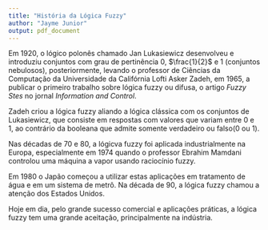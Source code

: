 ```yaml
---
title: "História da Lógica Fuzzy"
author: "Jayme Junior"
output: pdf_document
---
```



Em 1920, o lógico polonês chamado Jan Lukasiewicz desenvolveu e 
introduziu conjuntos com grau de pertinência 0, $\frac{1}{2}$ e 1
(conjuntos nebulosos), posteriormente, levando o professor de Ciências 
da Computação da Universidade da Califórnia Lofti Asker Zadeh, em 1965,
a publicar o primeiro trabalho sobre lógica fuzzy ou difusa, o artigo 
*Fuzzy Stes* no jornal *Information and Control*.

Zadeh criou a lógica fuzzy aliando a lógica clássica com os conjuntos de
Lukasiewicz, que consiste em respostas com valores que variam entre 0 e 
1, ao contrário da booleana que admite somente verdadeiro ou falso(0 ou
1). 

Nas décadas de 70 e 80, a lógicva fuzzy foi aplicada industrialmente na 
Europa, especialmente em 1974 quando o professor Ebrahim Mamdani 
controlou uma máquina a vapor usando raciocínio fuzzy.

Em 1980 o Japão começou a utilizar estas aplicações em tratamento de 
água e em um sistema de metrô. Na década de 90, a lógica fuzzy chamou a 
atenção dos Estados Unidos.

Hoje em dia, pelo grande sucesso comercial e aplicações práticas, a 
lógica fuzzy tem uma grande aceitação, principalmente na indústria.


